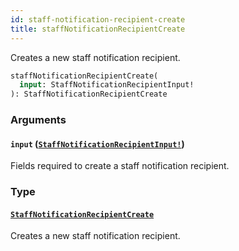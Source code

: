 ```yaml
---
id: staff-notification-recipient-create
title: staffNotificationRecipientCreate
---
```


Creates a new staff notification recipient.

```graphql
staffNotificationRecipientCreate(
  input: StaffNotificationRecipientInput!
): StaffNotificationRecipientCreate

```

### Arguments

#### `input` ([`StaffNotificationRecipientInput!`](/developer/api-reference/inputs/staff-notification-recipient-input.mdx))

Fields required to create a staff notification recipient.

### Type

#### [`StaffNotificationRecipientCreate`](/developer/api-reference/objects/staff-notification-recipient-create.mdx)

Creates a new staff notification recipient.
